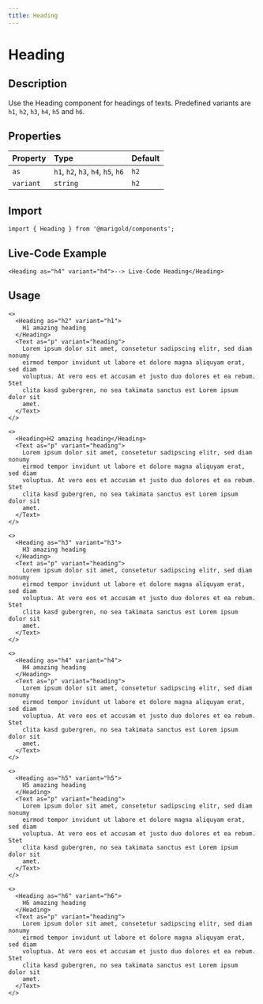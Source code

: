 ```yaml
---
title: Heading
---
```


# Heading

## Description

Use the Heading component for headings of texts. Predefined variants are `h1`, `h2`, `h3`, `h4`, `h5` and `h6`.

## Properties

| Property  | Type                               | Default |
| :-------- | :--------------------------------- | :------ |
| `as`      | `h1`, `h2`, `h3`, `h4`, `h5`, `h6` | `h2`    |
| `variant` | `string`                           | `h2`    |

## Import

```tsx code
import { Heading } from '@marigold/components';
```

## Live-Code Example

```tsx live
<Heading as="h4" variant="h4">--> Live-Code Heading</Heading>
```

## Usage

```tsx
<>
  <Heading as="h2" variant="h1">
    H1 amazing heading
  </Heading>
  <Text as="p" variant="heading">
    Lorem ipsum dolor sit amet, consetetur sadipscing elitr, sed diam nonumy
    eirmod tempor invidunt ut labore et dolore magna aliquyam erat, sed diam
    voluptua. At vero eos et accusam et justo duo dolores et ea rebum. Stet
    clita kasd gubergren, no sea takimata sanctus est Lorem ipsum dolor sit
    amet.
  </Text>
</>
```

```tsx
<>
  <Heading>H2 amazing heading</Heading>
  <Text as="p" variant="heading">
    Lorem ipsum dolor sit amet, consetetur sadipscing elitr, sed diam nonumy
    eirmod tempor invidunt ut labore et dolore magna aliquyam erat, sed diam
    voluptua. At vero eos et accusam et justo duo dolores et ea rebum. Stet
    clita kasd gubergren, no sea takimata sanctus est Lorem ipsum dolor sit
    amet.
  </Text>
</>
```

```tsx
<>
  <Heading as="h3" variant="h3">
    H3 amazing heading
  </Heading>
  <Text as="p" variant="heading">
    Lorem ipsum dolor sit amet, consetetur sadipscing elitr, sed diam nonumy
    eirmod tempor invidunt ut labore et dolore magna aliquyam erat, sed diam
    voluptua. At vero eos et accusam et justo duo dolores et ea rebum. Stet
    clita kasd gubergren, no sea takimata sanctus est Lorem ipsum dolor sit
    amet.
  </Text>
</>
```

```tsx
<>
  <Heading as="h4" variant="h4">
    H4 amazing heading
  </Heading>
  <Text as="p" variant="heading">
    Lorem ipsum dolor sit amet, consetetur sadipscing elitr, sed diam nonumy
    eirmod tempor invidunt ut labore et dolore magna aliquyam erat, sed diam
    voluptua. At vero eos et accusam et justo duo dolores et ea rebum. Stet
    clita kasd gubergren, no sea takimata sanctus est Lorem ipsum dolor sit
    amet.
  </Text>
</>
```

```tsx
<>
  <Heading as="h5" variant="h5">
    H5 amazing heading
  </Heading>
  <Text as="p" variant="heading">
    Lorem ipsum dolor sit amet, consetetur sadipscing elitr, sed diam nonumy
    eirmod tempor invidunt ut labore et dolore magna aliquyam erat, sed diam
    voluptua. At vero eos et accusam et justo duo dolores et ea rebum. Stet
    clita kasd gubergren, no sea takimata sanctus est Lorem ipsum dolor sit
    amet.
  </Text>
</>
```

```tsx
<>
  <Heading as="h6" variant="h6">
    H6 amazing heading
  </Heading>
  <Text as="p" variant="heading">
    Lorem ipsum dolor sit amet, consetetur sadipscing elitr, sed diam nonumy
    eirmod tempor invidunt ut labore et dolore magna aliquyam erat, sed diam
    voluptua. At vero eos et accusam et justo duo dolores et ea rebum. Stet
    clita kasd gubergren, no sea takimata sanctus est Lorem ipsum dolor sit
    amet.
  </Text>
</>
```

